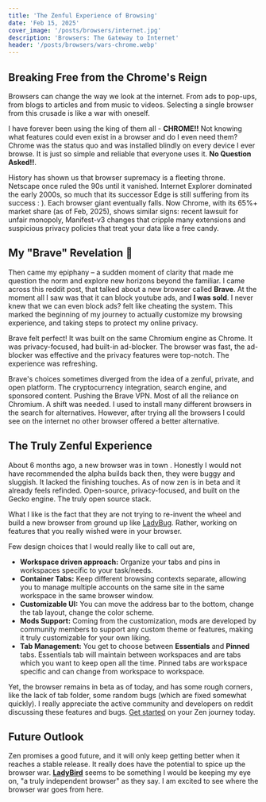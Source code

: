 ```yaml
---
title: 'The Zenful Experience of Browsing'
date: 'Feb 15, 2025'
cover_image: '/posts/browsers/internet.jpg'
description: 'Browsers: The Gateway to Internet'
header: '/posts/browsers/wars-chrome.webp'
---
```


## Breaking Free from the Chrome's Reign

Browsers can change the way we look at the internet. From ads to pop-ups, from blogs to articles and from music to videos. Selecting a single browser from this crusade is like a war with oneself.

<ImageBox
  link='/posts/browsers/chrome.jpg'
  text='The King of Browsers'
  classNames="!w-[100px] !h-[100px]"
/>

I have forever been using the king of them all - **CHROME!!** Not knowing what features could even exist in a browser and do I even need them? Chrome was the status quo and was installed blindly on every device I ever browse. It is just so simple and reliable that everyone uses it. **No Question Asked!!**.

History has shown us that browser supremacy is a fleeting throne. Netscape once ruled the 90s until it vanished. Internet Explorer dominated the early 2000s, so much that its successor Edge is still suffering from its success : ). Each browser giant eventually falls. Now Chrome, with its 65%+ market share (as of Feb, 2025), shows similar signs: recent lawsuit for unfair monopoly, Manifest-v3 changes that cripple many extensions and suspicious privacy policies that treat your data like a free candy.

## My "Brave" Revelation 🦁

Then came my epiphany – a sudden moment of clarity that made me question the norm and explore new horizons beyond the familiar. I came across this reddit post, that talked about a new browser called **Brave**. At the moment all I saw was that it can block youtube ads, and **I was sold**. I never knew that we can even block ads? felt like cheating the system. This marked the beginning of my journey to actually customize my browsing experience, and taking steps to protect my online privacy.

Brave felt perfect! It was built on the same Chromium engine as Chrome. It was privacy-focused, had built-in ad-blocker. The browser was fast, the ad-blocker was effective and the privacy features were top-notch. The experience was refreshing.

Brave's choices sometimes diverged from the idea of a zenful, private, and open platform.  The cryptocurrency integration, search engine, and sponsored content. Pushing the Brave VPN. Most of all the reliance on Chromium.  A shift was needed. I used to install many different browsers in the search for alternatives. However, after trying all the browsers I could see on the internet no other browser offered a better alternative.

## The Truly Zenful Experience

About 6 months ago, a new browser was in town <Standout text="Zen" />. Honestly I would not have recommended the alpha builds back then, they were buggy and sluggish. It lacked the finishing touches. As of now zen is in beta and it already feels refinded. Open-source, privacy-focused, and built on the Gecko engine. The truly open source stack.

<ImageBox
  link='/posts/browsers/zen.png'
  text='Zen Browser'
/>

What I like is the fact that they are not trying to re-invent the wheel and build a new browser from ground up like [LadyBug](https://ladybug.org). Rather, working on features that you really wished were in your browser.

Few design choices that I would really like to call out are, 

- **Workspace driven approach:** Organize your tabs and pins in workspaces specific to your task/needs.
- **Container Tabs:** Keep different browsing contexts separate, allowing you to manage multiple accounts on the same site in the same workspace in the same browser window.
- **Customizable UI:** You can move the address bar to the bottom, change the tab layout, change the color scheme.
- **Mods Support:** Coming from the customization, mods are developed by community members to support any custom theme or features, making it truly customizable for your own liking.
- **Tab Management:** You get to choose between **Essentials** and **Pinned** tabs. Essentials tab will maintain between workspaces and are tabs which you want to keep open all the time. Pinned tabs are workspace specific and can change from workspace to workspace.

Yet, the browser remains in beta as of today, and has some rough corners, like the lack of tab folder, some random bugs (which are fixed somewhat quickly). I really appreciate the active community and developers on reddit discussing these features and bugs. [Get started](https://zen-browser.app/) on your Zen journey today.

## Future Outlook
Zen promises a good future, and it will only keep getting better when it reaches a stable release. It really does have the potential to spice up the browser war. [**LadyBird**](https://ladybird.org/) seems to be something I would be keeping my eye on, "a truly independent browser" as they say. I am excited to see where the browser war goes from here.
<ImageBox
  link='/posts/browsers/future.png'
  text='Concept shared by dev team'
/>